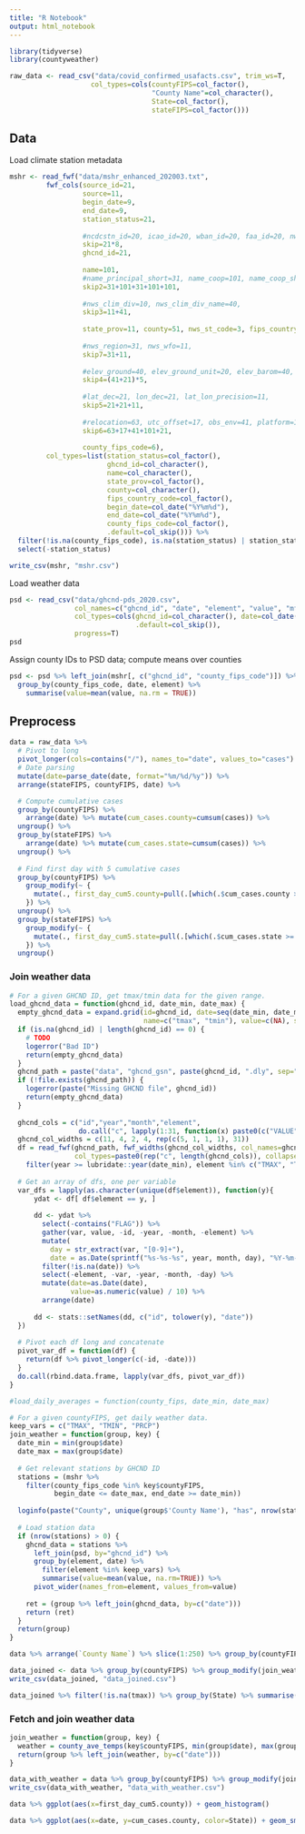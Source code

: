 ```yaml
---
title: "R Notebook"
output: html_notebook
---
```


```r
library(tidyverse)
library(countyweather)
```

```r
raw_data <- read_csv("data/covid_confirmed_usafacts.csv", trim_ws=T,
                    col_types=cols(countyFIPS=col_factor(),
                                   "County Name"=col_character(),
                                   State=col_factor(),
                                   stateFIPS=col_factor()))
```

## Data

Load climate station metadata

```r
mshr <- read_fwf("data/mshr_enhanced_202003.txt",
         fwf_cols(source_id=21,
                  source=11,
                  begin_date=9,
                  end_date=9,
                  station_status=21,
                  
                  #ncdcstn_id=20, icao_id=20, wban_id=20, faa_id=20, nwsli_id=20, wmo_id=20, coop_id=20, transmittal_id=20,
                  skip=21*8,
                  ghcnd_id=21,
                  
                  name=101,
                  #name_principal_short=31, name_coop=101, name_coop_short=31, name_publication=101, name_alias=101,
                  skip2=31+101+31+101+101,
                  
                  #nws_clim_div=10, nws_clim_div_name=40, 
                  skip3=11+41,
                  
                  state_prov=11, county=51, nws_st_code=3, fips_country_code=3, fips_country_name=101,
                  
                  #nws_region=31, nws_wfo=11, 
                  skip7=31+11,
                  
                  #elev_ground=40, elev_ground_unit=20, elev_barom=40, elev_barom_unit=20, elev_air=40, elev_air_unit=20, elev_zerodat=40, elev_zerodat_unit=20, elev_unk=40, elev_unk_unit=20, 
                  skip4=(41+21)*5,
                  
                  #lat_dec=21, lon_dec=21, lat_lon_precision=11,
                  skip5=21+21+11,
                  
                  #relocation=63, utc_offset=17, obs_env=41, platform=101, ghcnmlt_id=21,
                  skip6=63+17+41+101+21,
                  
                  county_fips_code=6),
         col_types=list(station_status=col_factor(),
                        ghcnd_id=col_character(),
                        name=col_character(),
                        state_prov=col_factor(),
                        county=col_character(),
                        fips_country_code=col_factor(),
                        begin_date=col_date("%Y%m%d"),
                        end_date=col_date("%Y%m%d"),
                        county_fips_code=col_factor(),
                        .default=col_skip())) %>%
  filter(!is.na(county_fips_code), is.na(station_status) | station_status != "CLOSED") %>% 
  select(-station_status)

write_csv(mshr, "mshr.csv")
```

Load weather data

```r
psd <- read_csv("data/ghcnd-pds_2020.csv",
                col_names=c("ghcnd_id", "date", "element", "value", "mflag", "qflag", "sflag", "obs_time"),
                col_types=cols(ghcnd_id=col_character(), date=col_date(format="%Y%m%d"), element=col_factor(), value=col_double(),
                               .default=col_skip()),
                progress=T)
psd
```

Assign county IDs to PSD data; compute means over counties

```r
psd <- psd %>% left_join(mshr[, c("ghcnd_id", "county_fips_code")]) %>% 
  group_by(county_fips_code, date, element) %>%
    summarise(value=mean(value, na.rm = TRUE))
```


## Preprocess

```r
data = raw_data %>% 
  # Pivot to long
  pivot_longer(cols=contains("/"), names_to="date", values_to="cases") %>% 
  # Date parsing
  mutate(date=parse_date(date, format="%m/%d/%y")) %>% 
  arrange(stateFIPS, countyFIPS, date) %>%

  # Compute cumulative cases
  group_by(countyFIPS) %>% 
    arrange(date) %>% mutate(cum_cases.county=cumsum(cases)) %>% 
  ungroup() %>% 
  group_by(stateFIPS) %>% 
    arrange(date) %>% mutate(cum_cases.state=cumsum(cases)) %>% 
  ungroup() %>% 
  
  # Find first day with 5 cumulative cases
  group_by(countyFIPS) %>%
    group_modify(~ {
      mutate(., first_day_cum5.county=pull(.[which(.$cum_cases.county >= 5)[1],], "date"))
    }) %>% 
  ungroup() %>% 
  group_by(stateFIPS) %>%
    group_modify(~ {
      mutate(., first_day_cum5.state=pull(.[which(.$cum_cases.state >= 5)[1],], "date"))
    }) %>%
  ungroup()
```

### Join weather  data

```r
# For a given GHCND ID, get tmax/tmin data for the given range.
load_ghcnd_data = function(ghcnd_id, date_min, date_max) {
  empty_ghcnd_data = expand.grid(id=ghcnd_id, date=seq(date_min, date_max + 1, "days"),
                                 name=c("tmax", "tmin"), value=c(NA), stringsAsFactors=F)
  if (is.na(ghcnd_id) | length(ghcnd_id) == 0) {
    # TODO
    logerror("Bad ID")
    return(empty_ghcnd_data)
  }
  ghcnd_path = paste("data", "ghcnd_gsn", paste(ghcnd_id, ".dly", sep=""), sep="/")
  if (!file.exists(ghcnd_path)) {
    logerror(paste("Missing GHCND file", ghcnd_id))
    return(empty_ghcnd_data)
  }
  
  ghcnd_cols = c("id","year","month","element",
                 do.call("c", lapply(1:31, function(x) paste0(c("VALUE","MFLAG","QFLAG","SFLAG"), x))))
  ghcnd_col_widths = c(11, 4, 2, 4, rep(c(5, 1, 1, 1), 31))
  df = read_fwf(ghcnd_path, fwf_widths(ghcnd_col_widths, col_names=ghcnd_cols),
                col_types=paste0(rep("c", length(ghcnd_cols)), collapse=""), na=c("-9999")) %>%
    filter(year >= lubridate::year(date_min), element %in% c("TMAX", "TMIN"))
  
  # Get an array of dfs, one per variable
  var_dfs = lapply(as.character(unique(df$element)), function(y){
      ydat <- df[ df$element == y, ]
  
      dd <- ydat %>%
        select(-contains("FLAG")) %>%
        gather(var, value, -id, -year, -month, -element) %>%
        mutate(
          day = str_extract(var, "[0-9]+"),
          date = as.Date(sprintf("%s-%s-%s", year, month, day), "%Y-%m-%d")) %>%
        filter(!is.na(date)) %>%
        select(-element, -var, -year, -month, -day) %>% 
        mutate(date=as.Date(date),
               value=as.numeric(value) / 10) %>%
        arrange(date)
      
      dd <- stats::setNames(dd, c("id", tolower(y), "date"))
  })
  
  # Pivot each df long and concatenate
  pivot_var_df = function(df) {
    return(df %>% pivot_longer(c(-id, -date)))
  }
  do.call(rbind.data.frame, lapply(var_dfs, pivot_var_df))
}

#load_daily_averages = function(county_fips, date_min, date_max)

# For a given countyFIPS, get daily weather data.
keep_vars = c("TMAX", "TMIN", "PRCP")
join_weather = function(group, key) {
  date_min = min(group$date)
  date_max = max(group$date)
  
  # Get relevant stations by GHCND ID
  stations = (mshr %>% 
    filter(county_fips_code %in% key$countyFIPS,
           begin_date <= date_max, end_date >= date_min))
  
  loginfo(paste("County", unique(group$'County Name'), "has", nrow(stations), "stations"))
  
  # Load station data
  if (nrow(stations) > 0) {
    ghcnd_data = stations %>% 
      left_join(psd, by="ghcnd_id") %>%
      group_by(element, date) %>%
        filter(element %in% keep_vars) %>%
        summarise(value=mean(value, na.rm=TRUE)) %>% 
      pivot_wider(names_from=element, values_from=value)
    
    ret = (group %>% left_join(ghcnd_data, by=c("date")))
    return (ret)
  }
  return(group)
}

data %>% arrange(`County Name`) %>% slice(1:250) %>% group_by(countyFIPS) %>% group_modify(join_weather)
```


```r
data_joined <- data %>% group_by(countyFIPS) %>% group_modify(join_weather)
write_csv(data_joined, "data_joined.csv")

data_joined %>% filter(!is.na(tmax)) %>% group_by(State) %>% summarise(n())
```


### Fetch and join weather data

```r
join_weather = function(group, key) {
  weather = county_ave_temps(key$countyFIPS, min(group$date), max(group$date))
  return(group %>% left_join(weather, by=c("date")))
}

data_with_weather = data %>% group_by(countyFIPS) %>% group_modify(join_weather)
write_csv(data_with_weather, "data_with_weather.csv")
```


```r
data %>% ggplot(aes(x=first_day_cum5.county)) + geom_histogram()
```


```r
data %>% ggplot(aes(x=date, y=cum_cases.county, color=State)) + geom_smooth()# , color=State)) + geom_smooth()
```

